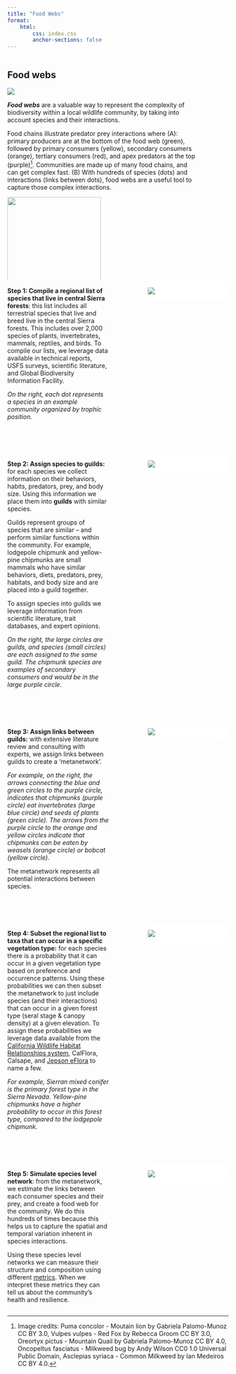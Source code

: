 ```yaml
---
title: "Food Webs"
format: 
    html:
        css: index.css
        anchor-sections: false
---
```


```{=html}
<style>
    .imgcap {
        background-color: white;
        border-radius: 20px;
        border: 1px solid white;
        overflow: hidden;
    }
</style>
```
::: columns
::: {.column width="90%"}
## Food webs

![](images/ForestType_Collage.png){fig-align="center"}

***Food webs*** are a valuable way to represent the complexity of biodiversity within a local wildlife community, by taking into account species and their interactions.

Food chains illustrate predator prey interactions where (A): primary producers are at the bottom of the food web (green), followed by primary consumers (yellow), secondary consumers (orange), tertiary consumers (red), and apex predators at the top (purple)[^1]. Communities are made up of many food chains, and can get complex fast. (B) With hundreds of species (dots) and interactions (links between dots), food webs are a useful tool to capture those complex interactions.

[^1]: Image credits: Puma concolor - Moutain lion by Gabriela Palomo-Munoz CC BY 3.0, Vulpes vulpes - Red Fox by Rebecca Groom CC BY 3.0, Oreortyx pictus - Mountain Quail by Gabriela Palomo-Munoz CC BY 4.0, Oncopeltus fasciatus - Milkweed bug by Andy Wilson CC0 1.0 Universal Public Domain, Asclepias syriaca - Common Milkweed by Ian Medeiros CC BY 4.0.

![](SVG_images/FoodWeb_Circle_Chain_InvertCol.svg){fig-align="center" width=70%}

## How we build a food web

**How do we estimate a dynamic food web model for a given community within the Sierra Nevada?** There are many different vegetation types present in the Central Sierra, to build a food webs for a given forest community within the Central Sierra we follow these five steps:


:::

::: {.column width="10%"}
:::
:::

<!-- Credits Example: "Creative Commons 10th Birthday Celebration San Francisco" by Timothy Vollmer is licensed under CC BY 4.0 -->

::: columns
::: {.column width="50%"}
**Step 1: Compile a regional list of species that live in central Sierra forests**: this list includes all terrestrial species that live and breed live in the central Sierra forests. This includes over 2,000 species of plants, invertebrates, mammals, reptiles, and birds. To compile our lists, we leverage data available in technical reports, USFS surveys, scientific literature, and Global Biodiversity Information Facility.

*On the right, each dot represents a species in an example community organized by trophic position.*
:::

::: {.column width="10%"}
:::

::: {.column width="40%"}
::: imgcap
![](images/Foodweb_Step1.svg)
:::
:::
:::

<br> <br>

::: columns
::: {.column width="50%"}
**Step 2: Assign species to guilds:** for each species we collect information on their behaviors, habits, predators, prey, and body size. Using this information we place them into **guilds** with similar species.

Guilds represent groups of species that are similar -- and perform similar functions within the community. For example, lodgepole chipmunk and yellow-pine chipmunks are small mammals who have similar behaviors, diets, predators, prey, habitats, and body size and are placed into a guild together.

To assign species into guilds we leverage information from scientific literature, trait databases, and expert opinions.

*On the right, the large circles are guilds, and species (small circles) are each assigned to the same guild. The chipmunk species are examples of secondary consumers and would be in the large purple circle.*
:::

::: {.column width="10%"}
:::

::: {.column width="40%"}
::: imgcap
![](images/Foodweb_Step2.svg)
:::
:::
:::

<br> <br>

::: columns
::: {.column width="50%"}
**Step 3: Assign links between guilds:** with extensive literature review and consulting with experts, we assign links between guilds to create a 'metanetwork'.

*For example, on the right, the arrows connecting the blue and green circles to the purple circle, indicates that chipmunks (purple circle) eat invertebrates (large blue circle) and seeds of plants (green circle). The arrows from the purple circle to the orange and yellow circles indicate that chipmunks can be eaten by weasels (orange circle) or bobcat (yellow circle).*

The metanetwork represents all potential interactions between species.
:::

::: {.column width="10%"}
:::

::: {.column width="40%"}
::: imgcap
![](images/Foodweb_Step3.svg)
:::
:::
:::

<br> <br>

::: columns
::: {.column width="50%"}
**Step 4: Subset the regional list to taxa that can occur in a specific vegetation type:** for each species there is a probability that it can occur in a given vegetation type based on preference and occurrence patterns. Using these probabilities we can then subset the metanetwork to just include species (and their interactions) that can occur in a given forest type (seral stage & canopy density) at a given elevation. To assign these probabilities we leverage data available from the [California Wildlife Habitat Relationships system](https://wildlife.ca.gov/Data/CWHR), CalFlora, Calsape, and [Jepson eFlora](https://ucjeps.berkeley.edu/eflora/) to name a few.

*For example, Sierran mixed conifer is the primary forest type in the Sierra Nevada. Yellow-pine chipmunks have a higher probability to occur in this forest type, compared to the lodgepole chipmunk.*
:::

::: {.column width="10%"}
:::

::: {.column width="40%"}
::: imgcap
![](images/Foodweb_Step4.svg)
:::
:::
:::

<br> <br>

::: columns
::: {.column width="50%"}
**Step 5: Simulate species level network**: from the metanetwork, we estimate the links between each consumer species and their prey, and create a food web for the community. We do this hundreds of times because this helps us to capture the spatial and temporal variation inherent in species interactions.

Using these species level networks we can measure their structure and composition using different [metrics](metrics.qmd "Metrics"). When we interpret these metrics they can tell us about the community's health and resilience.
:::

::: {.column width="10%"}
:::

::: {.column width="40%"}
::: imgcap
![](images/Foodweb_Step5.svg)
:::
:::
:::
